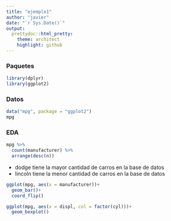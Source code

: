 ```yaml
---
title: "ejemplo1"
author: "javier"
date: "`r Sys.Date()`"
output:
  prettydoc::html_pretty:
    theme: architect
    highlight: github
---
```


### Paquetes

```r
library(dplyr)
library(ggplot2)
```

### Datos

```r
data("mpg", package = "ggplot2")
mpg
```

### EDA

```r
mpg %>% 
  count(manufacturer) %>% 
  arrange(desc(n))
```

- dodge tiene la mayor cantidad de carros en la base de datos
- lincoln tiene la menor cantidad de carros en la base de datos

```r
ggplot(mpg, aes(x = manufacturer))+
  geom_bar()+
  coord_flip()
```


```r
ggplot(mpg, aes(x = displ, col = factor(cyl)))+
  geom_boxplot()
```








